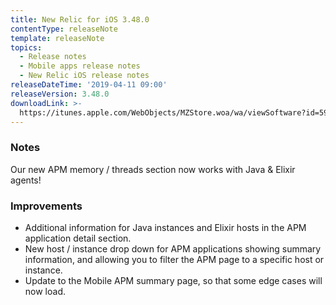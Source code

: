 ```yaml
---
title: New Relic for iOS 3.48.0
contentType: releaseNote
template: releaseNote
topics:
  - Release notes
  - Mobile apps release notes
  - New Relic iOS release notes
releaseDateTime: '2019-04-11 09:00'
releaseVersion: 3.48.0
downloadLink: >-
  https://itunes.apple.com/WebObjects/MZStore.woa/wa/viewSoftware?id=594038638&mt=8
---
```


### Notes

Our new APM memory / threads section now works with Java & Elixir agents!

### Improvements

* Additional information for Java instances and Elixir hosts in the APM application detail section.
* New host / instance drop down for APM applications showing summary information, and allowing you to filter the APM page to a specific host or instance.
* Update to the Mobile APM summary page, so that some edge cases will now load.
